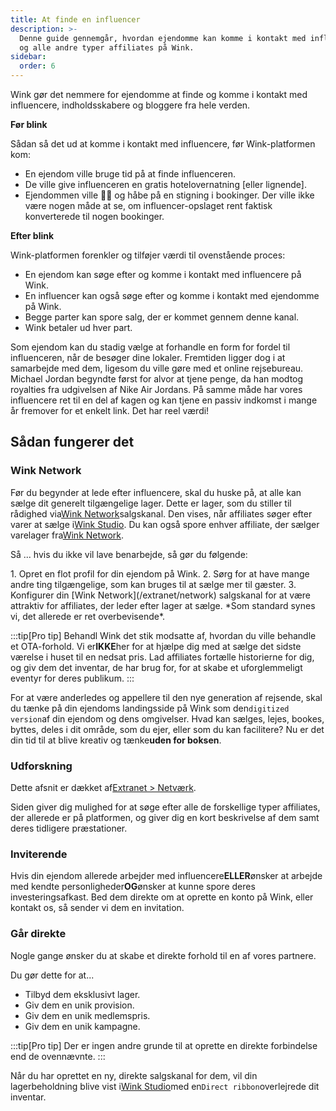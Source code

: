 ```yaml
---
title: At finde en influencer
description: >-
  Denne guide gennemgår, hvordan ejendomme kan komme i kontakt med influencere
  og alle andre typer affiliates på Wink.
sidebar:
  order: 6
---
```


Wink gør det nemmere for ejendomme at finde og komme i kontakt med influencere, indholdsskabere og bloggere fra hele verden.

**Før blink**

Sådan så det ud at komme i kontakt med influencere, før Wink-platformen kom:

* En ejendom ville bruge tid på at finde influenceren.
* De ville give influenceren en gratis hotelovernatning \[eller lignende].
* Ejendommen ville 🤞🏻 og håbe på en stigning i bookinger. Der ville ikke være nogen måde at se, om influencer-opslaget rent faktisk konverterede til nogen bookinger.

**Efter blink**

Wink-platformen forenkler og tilføjer værdi til ovenstående proces:

* En ejendom kan søge efter og komme i kontakt med influencere på Wink.
* En influencer kan også søge efter og komme i kontakt med ejendomme på Wink.
* Begge parter kan spore salg, der er kommet gennem denne kanal.
* Wink betaler ud hver part.

Som ejendom kan du stadig vælge at forhandle en form for fordel til influenceren, når de besøger dine lokaler.
Fremtiden ligger dog i at samarbejde med dem, ligesom du ville gøre med et online rejsebureau.
Michael Jordan begyndte først for alvor at tjene penge, da han modtog royalties fra udgivelsen af ​​Nike Air Jordans.
På samme måde har vores influencere ret til en del af kagen og kan tjene en passiv indkomst i mange år fremover for et enkelt link. Det har reel værdi!

## Sådan fungerer det

### Wink Network

Før du begynder at lede efter influencere, skal du huske på, at alle kan sælge dit generelt tilgængelige lager.
Dette er lager, som du stiller til rådighed via[Wink Network](/extranet/network)salgskanal. Den vises, når affiliates søger efter varer at sælge i[Wink Studio](/studio/what-is-studio).
Du kan også spore enhver affiliate, der sælger varelager fra[Wink Network](/extranet/network).

Så ... hvis du ikke vil lave benarbejde, så gør du følgende:

<Steps>
  1. Opret en flot profil for din ejendom på Wink.
  2. Sørg for at have mange andre ting tilgængelige, som kan bruges til at sælge mer til gæster.
  3. Konfigurer din [Wink Network](/extranet/network) salgskanal for at være attraktiv for affiliates, der leder efter lager at sælge. *Som standard synes vi, det allerede er ret overbevisende*.
</Steps>


:::tip\[Pro tip]
Behandl Wink det stik modsatte af, hvordan du ville behandle et OTA-forhold. Vi er**IKKE**her for at hjælpe dig med at sælge det sidste værelse i huset til en nedsat pris. Lad affiliates fortælle historierne for dig, og giv dem det inventar, de har brug for, for at skabe et uforglemmeligt eventyr for deres publikum. :::

For at være anderledes og appellere til den nye generation af rejsende, skal du tænke på din ejendoms landingsside på Wink som den`digitized version`af din ejendom og dens omgivelser. Hvad kan sælges, lejes, bookes, byttes, deles i dit område, som du ejer, eller som du kan facilitere? Nu er det din tid til at blive kreativ og tænke**uden for boksen**.

### Udforskning

Dette afsnit er dækket af[Extranet > Netværk](/extranet/network/#explore-network).

Siden giver dig mulighed for at søge efter alle de forskellige typer affiliates, der allerede er på platformen, og giver dig en kort beskrivelse af dem samt deres tidligere præstationer.

### Inviterende

Hvis din ejendom allerede arbejder med influencere**ELLER**ønsker at arbejde med kendte personligheder**OG**ønsker at kunne spore deres investeringsafkast. Bed dem direkte om at oprette en konto på Wink, eller kontakt os, så sender vi dem en invitation.

### Går direkte

Nogle gange ønsker du at skabe et direkte forhold til en af ​​vores partnere.

Du gør dette for at...

* Tilbyd dem eksklusivt lager.
* Giv dem en unik provision.
* Giv dem en unik medlemspris.
* Giv dem en unik kampagne.

:::tip\[Pro tip]
Der er ingen andre grunde til at oprette en direkte forbindelse end de ovennævnte.
:::

Når du har oprettet en ny, direkte salgskanal for dem, vil din lagerbeholdning blive vist i[Wink Studio](/studio/what-is-studio)med en`Direct ribbon`overlejrede dit inventar.

